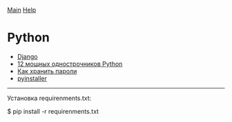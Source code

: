 [[/index|Main]]
[[/index#help|Help]]


= Python =
* [[Django]]
* [[12_onelines_in_python|12 мощных однострочников Python]]
* [[howto_passwords_keep|Как хранить пароли]]
* [[pyinstaller]]

----------------------------------------------------------------------
Установка requirenments.txt:

$ pip install -r requirenments.txt
